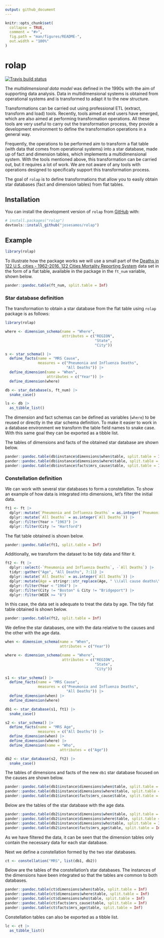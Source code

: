 ```yaml
---
output: github_document
---
```


<!-- README.md is generated from README.Rmd. Please edit that file -->

```r
knitr::opts_chunk$set(
  collapse = TRUE,
  comment = "#>",
  fig.path = "man/figures/README-",
  out.width = "100%"
)
```

# rolap

<!-- badges: start -->
[![Travis build status](https://travis-ci.com/josesamos/rolap.svg?branch=master)](https://travis-ci.com/josesamos/rolap)
<!-- badges: end -->

The *multidimensional data model* was defined in the 1990s with the aim of supporting data analysis. Data in multidimensional systems is obtained from operational systems and is transformed to adapt it to the new structure.

Transformations can be carried out using professional ETL (extract, transform and load) tools. Recently, tools aimed at end users have emerged, which are also aimed at performing transformation operations. All these tools are very useful to carry out the transformation process, they provide a development environment to define the transformation operations in a general way.

Frequently, the operations to be performed aim to transform a flat table (with data that comes from operational systems) into a star database, made up of fact and dimension tables, which implements a multidimensional system. With the tools mentioned above, this transformation can be carried out, but it requires a lot of work. We are not aware of any tools with operations designed to specifically support this transformation process. 

The goal of `rolap` is to define transformations that allow you to easily obtain star databases (fact and dimension tables) from flat tables. 

## Installation

You can install the development version of `rolap` from [GitHub](https://github.com/) with:

``` r
# install.packages("rolap")
devtools::install_github("josesamos/rolap")
```

## Example

```r
library(rolap)
```

To illustrate how the package works we will use a small part of the [Deaths in 122 U.S. cities - 1962-2016. 122 Cities Mortality Reporting System](https://catalog.data.gov/dataset/deaths-in-122-u-s-cities-1962-2016-122-cities-mortality-reporting-system) data set in the form of a flat table, available in the package in the `ft_num` variable, shown below.

```r
pander::pandoc.table(ft_num, split.table = Inf)
```

### Star database definition

The transformation to obtain a star database from the flat table using `rolap` package is as follows:

```r
library(rolap)

where <- dimension_schema(name = "Where",
                          attributes = c("REGION",
                                         "State",
                                         "City"))

s <- star_schema() |>
  define_facts(name = "MRS Cause",
               measures = c("Pneumonia and Influenza Deaths",
                            "All Deaths")) |>
  define_dimension(name = "When",
                   attributes = c("Year")) |>
  define_dimension(where)

db <- star_database(s, ft_num) |>
  snake_case()

ls <- db |>
  as_tibble_list()

```

The dimension and fact schemas can be defined as variables (`where`) to be reused or directly in the star schema definition. To make it easier to work in a database environment we transform the table field names to snake case. With this same goal they can be exported as a tibble list.

The tables of dimensions and facts of the obtained star database are shown below.

```r
pander::pandoc.table(db$instance$dimensions$when$table, split.table = Inf)
pander::pandoc.table(db$instance$dimensions$where$table, split.table = Inf)
pander::pandoc.table(db$instance$facts$mrs_cause$table, split.table = Inf)
```


### Constellation definition

We can work with several star databases to form a constellation. To show an example of how data is integrated into dimensions, let's filter the initial data. 

```r
ft1 <- ft |>
  dplyr::mutate(`Pneumonia and Influenza Deaths` = as.integer(`Pneumonia and Influenza Deaths`)) |>
  dplyr::mutate(`All Deaths` = as.integer(`All Deaths`)) |>
  dplyr::filter(Year > "1963") |>
  dplyr::filter(City != "Hartford")
```

The flat table obtained is shown below.

```r
pander::pandoc.table(ft1, split.table = Inf)
```

Additionally, we transform the dataset to be tidy data and filter it.

```r
ft2 <- ft |>
  dplyr::select(-`Pneumonia and Influenza Deaths`, -`All Deaths`) |>
  tidyr::gather("Age", "All Deaths", 7:11) |>
  dplyr::mutate(`All Deaths` = as.integer(`All Deaths`)) |>
  dplyr::mutate(Age = stringr::str_replace(Age, " \\(all cause deaths\\)", "")) |>
  dplyr::filter(Year < "1964") |>
  dplyr::filter(City != "Boston" & City != "Bridgeport") |>
  dplyr::filter(WEEK >= "8")
```

In this case, the data set is adequate to treat the data by age. The tidy flat table obtained is shown below.

```r
pander::pandoc.table(ft2, split.table = Inf)
```

We define the star databases, one with the data relative to the causes and the other with the age data.

```r
when <- dimension_schema(name = "When",
                         attributes = c("Year"))

where <- dimension_schema(name = "Where",
                          attributes = c("REGION",
                                         "State",
                                         "City"))

s1 <- star_schema() |>
  define_facts(name = "MRS Cause",
               measures = c("Pneumonia and Influenza Deaths",
                            "All Deaths")) |>
  define_dimension(when) |>
  define_dimension(where)

db1 <- star_database(s1, ft1) |>
  snake_case()

s2 <- star_schema() |>
  define_facts(name = "MRS Age",
               measures = c("All Deaths")) |>
  define_dimension(when) |>
  define_dimension(where) |>
  define_dimension(name = "Who",
                         attributes = c("Age"))

db2 <- star_database(s2, ft2) |>
  snake_case()
```

The tables of dimensions and facts of the new `db1` star database focused on the causes are shown below.

```r
pander::pandoc.table(db1$instance$dimensions$when$table, split.table = Inf)
pander::pandoc.table(db1$instance$dimensions$where$table, split.table = Inf)
pander::pandoc.table(db1$instance$facts$mrs_cause$table, split.table = Inf)
```

Below are the tables of the star database with the age data.

```r
pander::pandoc.table(db2$instance$dimensions$when$table, split.table = Inf)
pander::pandoc.table(db2$instance$dimensions$where$table, split.table = Inf)
pander::pandoc.table(db2$instance$dimensions$who$table, split.table = Inf)
pander::pandoc.table(db2$instance$facts$mrs_age$table, split.table = Inf)
```

As we have filtered the data, it can be seen that the dimension tables only contain the necessary data for each star database.

Next we define a constellation formed by the two star databases.

```r
ct <- constellation("MRS", list(db1, db2))
```

Below are the tables of the constellation's star databases. The instances of the dimensions have been integrated so that the tables are common to both databases.

```r
pander::pandoc.table(ct$dimensions$when$table, split.table = Inf)
pander::pandoc.table(ct$dimensions$where$table, split.table = Inf)
pander::pandoc.table(ct$dimensions$who$table, split.table = Inf)
pander::pandoc.table(ct$facts$mrs_cause$table, split.table = Inf)
pander::pandoc.table(ct$facts$mrs_age$table, split.table = Inf)
```

Constellation tables can also be exported as a tibble list.

```r
lc <- ct |>
  as_tibble_list()
```
